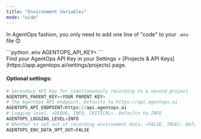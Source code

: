 ```yaml
---
title: "Environment Variables"
mode: "wide"
---
```


In AgentOps fashion, you only need to add one line of "code" to your `.env` file 😊

<div className="adjust-api-key">
  ```python .env
  AGENTOPS_API_KEY=<YOUR API KEY>
  ```
</div>

<Tip>
Find your AgentOps API Key in your Settings > [Projects & API Keys](https://app.agentops.ai/settings/projects) page.
</Tip>

#### Optional settings:

```python .env
# Secondary API Key for simultaneously recording to a second project
AGENTOPS_PARENT_KEY=<YOUR PARENT KEY>
# The AgentOps API endpoint. Defaults to https://api.agentops.ai
AGENTOPS_API_ENDPOINT=https://api.agentops.ai
# Logging level. <DEBUG, INFO, CRITICAL>. Defaults to INFO
AGENTOPS_LOGGING_LEVEL=INFO
# Whether to opt out of recording environment data. <FALSE, TRUE>. Defaults to FALSE
AGENTOPS_ENV_DATA_OPT_OUT=FALSE
```

<script type="module" src="/scripts/github_stars.js"></script>
<script type="module" src="/scripts/adjust_api_dynamically.js"></script>